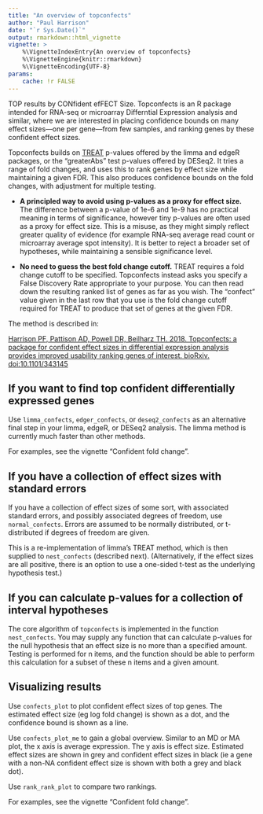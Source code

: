 ```yaml
---
title: "An overview of topconfects"
author: "Paul Harrison"
date: "`r Sys.Date()`"
output: rmarkdown::html_vignette
vignette: >
    %\VignetteIndexEntry{An overview of topconfects}
    %\VignetteEngine{knitr::rmarkdown}
    %\VignetteEncoding{UTF-8}
params:
    cache: !r FALSE
---
```


TOP results by CONfident efFECT Size. Topconfects is an R package intended for
RNA-seq or microarray Differntial Expression analysis and similar, where we are
interested in placing confidence bounds on many effect sizes---one per
gene---from few samples, and ranking genes by these confident effect sizes.

Topconfects builds on
[TREAT](http://bioinformatics.oxfordjournals.org/content/25/6/765.long) p-values
offered by the limma and edgeR packages, or the "greaterAbs" test p-values
offered by DESeq2. It tries a range of fold changes, and uses this to rank genes
by effect size while maintaining a given FDR. This also produces confidence
bounds on the fold changes, with adjustment for multiple testing.

* **A principled way to avoid using p-values as a proxy for effect size.** The
difference between a p-value of 1e-6 and 1e-9 has no practical meaning in terms
of significance, however tiny p-values are often used as a proxy for effect
size. This is a misuse, as they might simply reflect greater quality of evidence
(for example RNA-seq average read count or microarray average spot intensity).
It is better to reject a broader set of hypotheses, while maintaining a sensible
significance level.

* **No need to guess the best fold change cutoff.** TREAT requires a fold change
cutoff to be specified. Topconfects instead asks you specify a False Discovery
Rate appropriate to your purpose. You can then read down the resulting ranked
list of genes as far as you wish. The "confect" value given in the last row that
you use is the fold change cutoff required for TREAT to produce that set of
genes at the given FDR.

The method is described in:

[Harrison PF, Pattison AD, Powell DR, Beilharz TH. 2018. Topconfects: a package
for confident effect sizes in differential expression analysis provides improved
usability ranking genes of interest. bioRxiv.
doi:10.1101/343145](https://www.biorxiv.org/content/early/2018/06/11/343145)

## If you want to find top confident differentially expressed genes

Use `limma_confects`, `edger_confects`, or `deseq2_confects` as an alternative
final step in your limma, edgeR, or DESeq2 analysis. The limma method is
currently much faster than other methods.

For examples, see the vignette "Confident fold change".

## If you have a collection of effect sizes with standard errors

If you have a collection of effect sizes of some sort, with associated standard
errors, and possibly associated degrees of freedom, use `normal_confects`.
Errors are assumed to be normally distributed, or t-distributed if degrees of
freedom are given.

This is a re-implementation of limma's TREAT method, which is then supplied to
`nest_confects` (described next). (Alternatively, if the effect sizes are all
positive, there is an option to use a one-sided t-test as the underlying
hypothesis test.)

## If you can calculate p-values for a collection of interval hypotheses

The core algorithm of `topconfects` is implemented in the function
`nest_confects`. You may supply any function that can calculate p-values for the
null hypothesis that an effect size is no more than a specified amount. Testing
is performed for n items, and the function should be able to perform this
calculation for a subset of these n items and a given amount.

## Visualizing results

Use `confects_plot` to plot confident effect sizes of top genes. The estimated
effect size (eg log fold change) is shown as a dot, and the confidence bound is
shown as a line.

Use `confects_plot_me` to gain a global overview. Similar to an MD or MA plot,
the x axis is average expression. The y axis is effect size. Estimated effect
sizes are shown in grey and confident effect sizes in black (ie a gene with a
non-NA confident effect size is shown with both a grey and black dot).

Use `rank_rank_plot` to compare two rankings.

For examples, see the vignette "Confident fold change".


